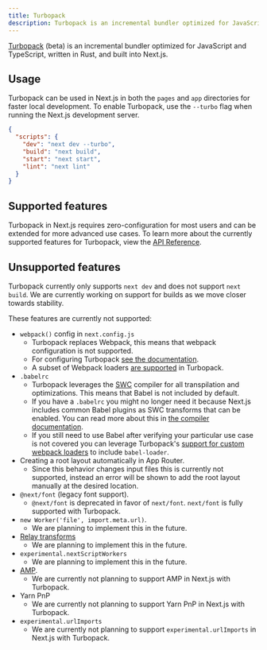 ```yaml
---
title: Turbopack
description: Turbopack is an incremental bundler optimized for JavaScript and TypeScript, written in Rust, and built into Next.js.
---
```


[Turbopack](https://turbo.build/pack) (beta) is an incremental bundler optimized for JavaScript and TypeScript, written in Rust, and built into Next.js.

## Usage

Turbopack can be used in Next.js in both the `pages` and `app` directories for faster local development. To enable Turbopack, use the `--turbo` flag when running the Next.js development server.

```json filename="package.json" highlight={3}
{
  "scripts": {
    "dev": "next dev --turbo",
    "build": "next build",
    "start": "next start",
    "lint": "next lint"
  }
}
```

## Supported features

Turbopack in Next.js requires zero-configuration for most users and can be extended for more advanced use cases. To learn more about the currently supported features for Turbopack, view the [API Reference](/docs/app/api-reference/next-config-js/turbo).

## Unsupported features

Turbopack currently only supports `next dev` and does not support `next build`. We are currently working on support for builds as we move closer towards stability.

These features are currently not supported:

- `webpack()` config in `next.config.js`
  - Turbopack replaces Webpack, this means that webpack configuration is not supported.
  - For configuring Turbopack [see the documentation](/docs/app/api-reference/next-config-js/turbo).
  - A subset of Webpack loaders [are supported](/docs/app/api-reference/next-config-js/turbo#webpack-loaders) in Turbopack.
- `.babelrc`
  - Turbopack leverages the [SWC](/docs/architecture/nextjs-compiler#why-swc) compiler for all transpilation and optimizations. This means that Babel is not included by default.
  - If you have a `.babelrc` you might no longer need it because Next.js includes common Babel plugins as SWC transforms that can be enabled. You can read more about this in [the compiler documentation](docs/architecture/nextjs-compiler#supported-features).
  - If you still need to use Babel after verifying your particular use case is not covered you can leverage Turbopack's [support for custom webpack loaders](/docs/app/api-reference/next-config-js/turbo#webpack-loaders) to include `babel-loader`.
- Creating a root layout automatically in App Router.
  - Since this behavior changes input files this is currently not supported, instead an error will be shown to add the root layout manually at the desired location.
- `@next/font` (legacy font support).
  - `@next/font` is deprecated in favor of `next/font`. `next/font` is fully supported with Turbopack.
- `new Worker('file', import.meta.url)`.
  - We are planning to implement this in the future.
- [Relay transforms](/docs/architecture/nextjs-compiler#relay)
  - We are planning to implement this in the future.
- `experimental.nextScriptWorkers`
  - We are planning to implement this in the future.
- [AMP](/docs/pages/building-your-application/configuring/amp).
  - We are currently not planning to support AMP in Next.js with Turbopack.
- Yarn PnP
  - We are currently not planning to support Yarn PnP in Next.js with Turbopack.
- `experimental.urlImports`
  - We are currently not planning to support `experimental.urlImports` in Next.js with Turbopack.
